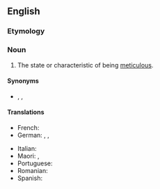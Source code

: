 ==English==

===Etymology===
{{suffix|en|meticulous|ness}}

===Noun===
{{en-noun|-}}

# The state or characteristic of being [[meticulous]].

====Synonyms====
* {{l|en|meticulosity}}, {{l|en|painstakingness}}, {{l|en|scrupulousness}}

====Translations====
{{trans-top|state or characteristic of being meticulous}}
* French: {{t+|fr|méticulosité|f}}
* German: {{t+|de|Akribie|f}}, {{t|de|peinliche Genauigkeit|f}}, {{t+|de|Gewissenhaftigkeit|f}}
{{trans-mid}}
* Italian: {{t+|it|meticolosità|f}}
* Maori: {{t|mi|mārehetanga}}, {{t|mi|uhupohotanga}}
* Portuguese: {{t+|pt|meticulosidade|f}}
* Romanian: {{t+|ro|meticulozitate|f}}
* Spanish: {{t+|es|meticulosidad|f}}
{{trans-bottom}}